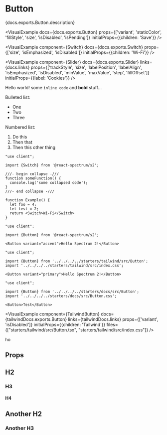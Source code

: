 


# Button

<PageDescription>{docs.exports.Button.description}</PageDescription>

<VisualExample
  docs={docs.exports.Button}
  props={['variant', 'staticColor', 'fillStyle', 'size', 'isDisabled', 'isPending']}
  initialProps={{children: 'Save'}} />

<VisualExample
  component={Switch}
  docs={docs.exports.Switch}
  props={['size', 'isEmphasized', 'isDisabled']}
  initialProps={{children: 'Wi-Fi'}} />

<VisualExample
  component={Slider}
  docs={docs.exports.Slider}
  links={docs.links}
  props={['trackStyle', 'size', 'labelPosition', 'labelAlign', 'isEmphasized', 'isDisabled', 'minValue', 'maxValue', 'step', 'fillOffset']}
  initialProps={{label: 'Cookies'}} />

Hello world! some `inline code` and **bold** stuff...

Bulleted list:

* One
* Two
* Three

Numbered list:

1. Do this
2. Then that
3. Then this other thing

```tsx render
"use client";

import {Switch} from '@react-spectrum/s2';

///- begin collapse -///
function someFunction() {
  console.log('some collapsed code');
}
///- end collapse -///

function Example() {
  let foo = 4;
  let test = 2;
  return <Switch>Wi-Fi</Switch>
}
```

```tsx render
"use client";

import {Button} from '@react-spectrum/s2';

<Button variant="accent">Hello Spectrum 2!</Button>
```

```tsx render files={["starters/tailwind/src/Button.tsx", "starters/tailwind/src/index.css"]}
"use client";

import {Button} from '../../../../starters/tailwind/src/Button';
import '../../../../starters/tailwind/src/index.css';

<Button variant="primary">Hello Spectrum 2!</Button>
```

```tsx render files={["starters/docs/src/Button.tsx", "starters/docs/src/Button.css", "starters/docs/src/theme.css"]}
"use client";

import {Button} from '../../../../starters/docs/src/Button';
import '../../../../starters/docs/src/Button.css';

<Button>Test</Button>
```

<VisualExample
  component={TailwindButton}
  docs={tailwindDocs.exports.Button}
  links={tailwindDocs.links}
  props={['variant', 'isDisabled']}
  initialProps={{children: 'Tailwind'}}
  files={["starters/tailwind/src/Button.tsx", "starters/tailwind/src/index.css"]} />

ho

## Props

<PropTable component={docs.exports.Button} links={docs.links} />

## H2

### H3

#### H4

## Another H2

### Another H3

